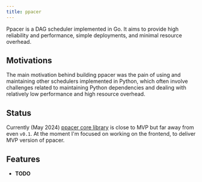 ```yaml
---
title: ppacer
---
```



Ppacer is a DAG scheduler implemented in Go. It aims to provide high
reliability and performance, simple deployments, and minimal resource overhead.


## Motivations

The main motivation behind building ppacer was the pain of using and
maintaining other schedulers implemented in Python, which often involve
challenges related to maintaining Python dependencies and dealing with
relatively low performance and high resource overhead.



## Status

Currently (May 2024) [ppacer core library](https://github.com/ppacer/core) is
close to MVP but far away from even `v0.1`. At the moment I'm focused on
working on the frontend, to deliver MVP version of ppacer.


<CardGrid>
    <LinkCard title="'Hello World!' example" href="/start/intro/" />
    <LinkCard title="API reference" href="https://pkg.go.dev/github.com/ppacer/core/" />
</CardGrid>


## Features

* **TODO**


